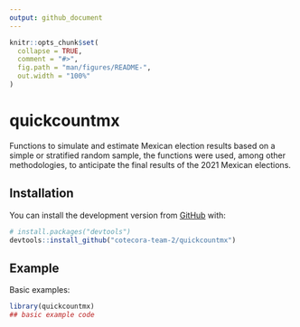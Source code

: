 ```yaml
---
output: github_document
---
```


<!-- README.md is generated from README.Rmd. Please edit that file -->

```r
knitr::opts_chunk$set(
  collapse = TRUE,
  comment = "#>",
  fig.path = "man/figures/README-",
  out.width = "100%"
)
```

# quickcountmx

<!-- badges: start -->
<!-- badges: end -->

Functions to simulate and estimate Mexican election results based on a simple or stratified random sample, the functions were used, among other methodologies, to anticipate the final results of the 2021 Mexican elections.

## Installation


You can install the development version from [GitHub](https://github.com/) with:

``` r
# install.packages("devtools")
devtools::install_github("cotecora-team-2/quickcountmx")
```
## Example

Basic examples:

```r
library(quickcountmx)
## basic example code
```


